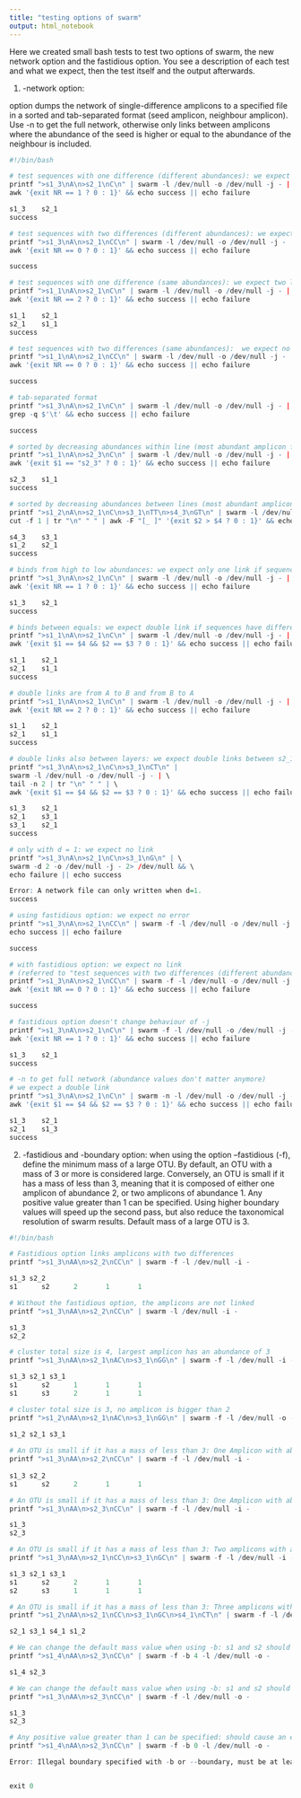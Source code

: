 ---
title: "testing options of swarm"
output: html_notebook
---
Here we created small bash tests to test two options of swarm, the new network option and the fastidious option. 
You see a description of each test and what we expect, then the test itself and the output afterwards.

1. -network option:

option dumps the network of single-difference amplicons to a specified 
file in a sorted and tab-separated format (seed amplicon, neighbour 
amplicon). Use -n to get the full network, otherwise only links between 
amplicons where the abundance of the seed is higher or equal to the 
abundance of the neighbour is included.

```{r Tests for -j option}
#!/bin/bash

# test sequences with one difference (different abundances): we expect one link
printf ">s1_3\nA\n>s2_1\nC\n" | swarm -l /dev/null -o /dev/null -j - | \
awk '{exit NR == 1 ? 0 : 1}' && echo success || echo failure

s1_3    s2_1
success

# test sequences with two differences (different abundances): we expect no link
printf ">s1_3\nA\n>s2_1\nCC\n" | swarm -l /dev/null -o /dev/null -j - | \
awk '{exit NR == 0 ? 0 : 1}' && echo success || echo failure

success

# test sequences with one difference (same abundances): we expect two links
printf ">s1_1\nA\n>s2_1\nC\n" | swarm -l /dev/null -o /dev/null -j - | \
awk '{exit NR == 2 ? 0 : 1}' && echo success || echo failure

s1_1    s2_1
s2_1    s1_1
success

# test sequences with two differences (same abundances):  we expect no link
printf ">s1_1\nA\n>s2_1\nCC\n" | swarm -l /dev/null -o /dev/null -j - | \
awk '{exit NR == 0 ? 0 : 1}' && echo success || echo failure

success

# tab-separated format
printf ">s1_3\nA\n>s2_1\nC\n" | swarm -l /dev/null -o /dev/null -j - | \
grep -q $'\t' && echo success || echo failure

success

# sorted by decreasing abundances within line (most abundant amplicon first)
printf ">s1_1\nA\n>s2_3\nC\n" | swarm -l /dev/null -o /dev/null -j - | \
awk '{exit $1 == "s2_3" ? 0 : 1}' && echo success || echo failure

s2_3    s1_1
success

# sorted by decreasing abundances between lines (most abundant amplicon first)
printf ">s1_2\nA\n>s2_1\nC\n>s3_1\nTT\n>s4_3\nGT\n" | swarm -l /dev/null -o /dev/null -j - | \
cut -f 1 | tr "\n" " " | awk -F "[_ ]" '{exit $2 > $4 ? 0 : 1}' && echo success || echo failure

s4_3    s3_1
s1_2    s2_1
success

# binds from high to low abundances: we expect only one link if sequences have different abundance values
printf ">s1_3\nA\n>s2_1\nC\n" | swarm -l /dev/null -o /dev/null -j - | \
awk '{exit NR == 1 ? 0 : 1}' && echo success || echo failure

s1_3    s2_1
success

# binds between equals: we expect double link if sequences have different abundance values
printf ">s1_1\nA\n>s2_1\nC\n" | swarm -l /dev/null -o /dev/null -j - | tr "\n" " " | \
awk '{exit $1 == $4 && $2 == $3 ? 0 : 1}' && echo success || echo failure

s1_1    s2_1
s2_1    s1_1
success

# double links are from A to B and from B to A
printf ">s1_1\nA\n>s2_1\nC\n" | swarm -l /dev/null -o /dev/null -j - | \
awk '{exit NR == 2 ? 0 : 1}' && echo success || echo failure

s1_1    s2_1
s2_1    s1_1
success

# double links also between layers: we expect double links between s2_1 and s3_1
printf ">s1_3\nA\n>s2_1\nC\n>s3_1\nCT\n" | 
swarm -l /dev/null -o /dev/null -j - | \
tail -n 2 | tr "\n" " " | \
awk '{exit $1 == $4 && $2 == $3 ? 0 : 1}' && echo success || echo failure

s1_3    s2_1
s2_1    s3_1
s3_1    s2_1
success

# only with d = 1: we expect no link
printf ">s1_3\nA\n>s2_1\nC\n>s3_1\nG\n" | \
swarm -d 2 -o /dev/null -j - 2> /dev/null && \
echo failure || echo success

Error: A network file can only written when d=1.
success

# using fastidious option: we expect no error
printf ">s1_3\nA\n>s2_1\nCC\n" | swarm -f -l /dev/null -o /dev/null -j - && \
echo success || echo failure

success

# with fastidious option: we expect no link 
# (referred to "test sequences with two differences (different abundances)")
printf ">s1_3\nA\n>s2_1\nCC\n" | swarm -f -l /dev/null -o /dev/null -j - | \
awk '{exit NR == 0 ? 0 : 1}' && echo success || echo failure

success

# fastidious option doesn't change behaviour of -j
printf ">s1_3\nA\n>s2_1\nC\n" | swarm -f -l /dev/null -o /dev/null -j - | \
awk '{exit NR == 1 ? 0 : 1}' && echo success || echo failure

s1_3    s2_1
success

# -n to get full network (abundance values don't matter anymore)
# we expect a double link
printf ">s1_3\nA\n>s2_1\nC\n" | swarm -n -l /dev/null -o /dev/null -j - | tr "\n" " " | \
awk '{exit $1 == $4 && $2 == $3 ? 0 : 1}' && echo success || echo failure

s1_3    s2_1
s2_1    s1_3
success
```

2. -fastidious and -boundary option:
when using the option --fastidious (-f), define the minimum mass of a 
large OTU. By default, an OTU with a mass of 3 or more is considered 
large. Conversely, an OTU is small if it has a mass of less than 3, 
meaning that it is composed of either one amplicon of abundance 2, or 
two amplicons of abundance 1. Any positive value greater than 1 can be 
specified. Using higher boundary values will speed up the second pass, 
but also reduce the taxonomical resolution of swarm results. Default 
mass of a large OTU is 3.
```{r}
#!/bin/bash

# Fastidious option links amplicons with two differences
printf ">s1_3\nAA\n>s2_2\nCC\n" | swarm -f -l /dev/null -i - 

s1_3 s2_2
s1      s2      2       1       1

# Without the fastidious option, the amplicons are not linked
printf ">s1_3\nAA\n>s2_2\nCC\n" | swarm -l /dev/null -i - 

s1_3
s2_2

# cluster total size is 4, largest amplicon has an abundance of 3
printf ">s1_3\nAA\n>s2_1\nAC\n>s3_1\nGG\n" | swarm -f -l /dev/null -i -

s1_3 s2_1 s3_1
s1      s2      1       1       1
s1      s3      2       1       1

# cluster total size is 3, no amplicon is bigger than 2
printf ">s1_2\nAA\n>s2_1\nAC\n>s3_1\nGG\n" | swarm -f -l /dev/null -o -
  
s1_2 s2_1 s3_1

# An OTU is small if it has a mass of less than 3: One Amplicon with abundance 2 - s1 and s2 should be linked
printf ">s1_3\nAA\n>s2_2\nCC\n" | swarm -f -l /dev/null -i - 
  
s1_3 s2_2
s1      s2      2       1       1

# An OTU is small if it has a mass of less than 3: One Amplicon with abundance 2 - s1 and s2 should not be linked
printf ">s1_3\nAA\n>s2_3\nCC\n" | swarm -f -l /dev/null -i - 

s1_3
s2_3

# An OTU is small if it has a mass of less than 3: Two amplicons with abundance 1 - s1, s2 and s3 should be linked
printf ">s1_3\nAA\n>s2_1\nCC\n>s3_1\nGC\n" | swarm -f -l /dev/null -i -

s1_3 s2_1 s3_1
s1      s2      2       1       1
s2      s3      1       1       1

# An OTU is small if it has a mass of less than 3: Three amplicons with abundance 1 - there should be two clusters
printf ">s1_2\nAA\n>s2_1\nCC\n>s3_1\nGC\n>s4_1\nCT\n" | swarm -f -l /dev/null -o -

s2_1 s3_1 s4_1 s1_2

# We can change the default mass value when using -b: s1 and s2 should be linked
printf ">s1_4\nAA\n>s2_3\nCC\n" | swarm -f -b 4 -l /dev/null -o -

s1_4 s2_3

# We can change the default mass value when using -b: s1 and s2 should not be linked
printf ">s1_3\nAA\n>s2_3\nCC\n" | swarm -f -l /dev/null -o -

s1_3
s2_3

# Any positive value greater than 1 can be specified: should cause an error
printf ">s1_4\nAA\n>s2_3\nCC\n" | swarm -f -b 0 -l /dev/null -o -

Error: Illegal boundary specified with -b or --boundary, must be at least 2.


exit 0
```

